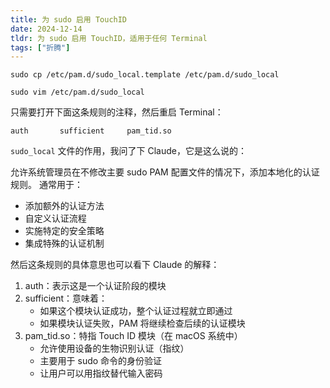 ```yaml
---
title: 为 sudo 启用 TouchID
date: 2024-12-14
tldr: 为 sudo 启用 TouchID，适用于任何 Terminal
tags: ["折腾"]
---
```


```shell
sudo cp /etc/pam.d/sudo_local.template /etc/pam.d/sudo_local

sudo vim /etc/pam.d/sudo_local
```

只需要打开下面这条规则的注释，然后重启 Terminal：

```
auth       sufficient     pam_tid.so
```

`sudo_local` 文件的作用，我问了下 Claude，它是这么说的：

允许系统管理员在不修改主要 sudo PAM 配置文件的情况下，添加本地化的认证规则。
通常用于：
- 添加额外的认证方法
- 自定义认证流程
- 实施特定的安全策略
- 集成特殊的认证机制

然后这条规则的具体意思也可以看下 Claude 的解释：

1. auth：表示这是一个认证阶段的模块
2. sufficient：意味着：
   - 如果这个模块认证成功，整个认证过程就立即通过
   - 如果模块认证失败，PAM 将继续检查后续的认证模块
3. pam_tid.so：特指 Touch ID 模块（在 macOS 系统中）
   - 允许使用设备的生物识别认证（指纹）
   - 主要用于 sudo 命令的身份验证
   - 让用户可以用指纹替代输入密码

